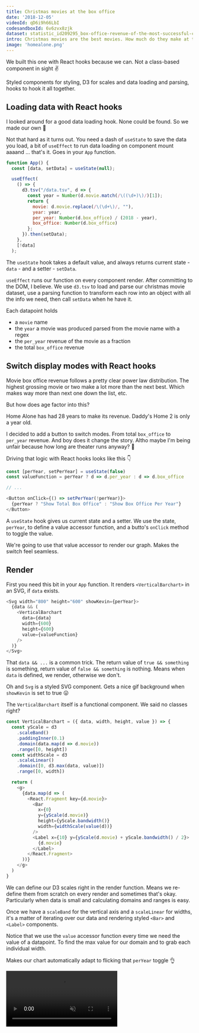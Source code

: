 ```yaml
---
title: Christmas movies at the box office
date: '2018-12-05'
videoId: qD6i9h66LbI
codesandboxId: 6v6zvx8zjk
dataset: statistic_id209295_box-office-revenue-of-the-most-successful-christmas-movies.xlsx
intro: Christmas movies are the best movies. How much do they make at the box office? Show the power distribution curve with a vertical barchart.
image: 'homealone.png'
---
```


We built this one with React hooks because we can. Not a class-based component in sight ✌️

Styled components for styling, D3 for scales and data loading and parsing, hooks to hook it all together.

## Loading data with React hooks

I looked around for a good data loading hook. None could be found. So we made our own 💪

Not that hard as it turns out. You need a dash of `useState` to save the data you load, a bit of `useEffect` to run data loading on component mount aaaand ... that's it. Goes in your `App` function.

```javascript
function App() {
  const [data, setData] = useState(null);

  useEffect(
    () => {
      d3.tsv("/data.tsv", d => {
        const year = Number(d.movie.match(/\((\d+)\)/)[1]);
        return {
          movie: d.movie.replace(/\(\d+\)/, ""),
          year: year,
          per_year: Number(d.box_office) / (2018 - year),
          box_office: Number(d.box_office)
        };
      }).then(setData);
    },
    [!data]
  );
```

The `useState` hook takes a default value, and always returns current state - `data` - and a setter - `setData`.

`useEffect` runs our function on every component render. After committing to the DOM, I believe. We use `d3.tsv` to load and parse our christmas movie dataset, use a parsing function to transform each row into an object with all the info we need, then call `setData` when he have it.

Each datapoint holds

- a `movie` name
- the `year` a movie was produced parsed from the movie name with a regex
- the `per_year` revenue of the movie as a fraction
- the total `box_office` revenue

## Switch display modes with React hooks

Movie box office revenue follows a pretty clear power law distribution. The highest grossing movie or two make a lot more than the next best. Which makes way more than next one down the list, etc.

But how does age factor into this?

Home Alone has had 28 years to make its revenue. Daddy's Home 2 is only a year old.

I decided to add a button to switch modes. From total `box_office` to `per_year` revenue. And boy does it change the story. Altho maybe I'm being unfair because how long are theater runs anyway? 🤔

Driving that logic with React hooks looks like this 👇

```javascript
const [perYear, setPerYear] = useState(false)
const valueFunction = perYear ? d => d.per_year : d => d.box_office

// ...

<Button onClick={() => setPerYear(!perYear)}>
  {perYear ? "Show Total Box Office" : "Show Box Office Per Year"}
</Button>
```

A `useState` hook gives us current state and a setter. We use the state, `perYear`, to define a value accessor function, and a butto's `onClick` method to toggle the value.

We're going to use that value accessor to render our graph. Makes the switch feel seamless.

## Render

First you need this bit in your `App` function. It renders `<VerticalBarchart>` in an SVG, if `data` exists.

```javascript
<Svg width="800" height="600" showKevin={perYear}>
  {data && (
    <VerticalBarchart
      data={data}
      width={600}
      height={600}
      value={valueFunction}
    />
  )}
</Svg>
```

That `data && ...` is a common trick. The return value of `true && something` is something, return value of `false && something` is nothing. Means when `data` is defined, we render, otherwise we don't.

Oh and `Svg` is a styled SVG component. Gets a nice gif background when `showKevin` is set to true 😛

The `VerticalBarchart` itself is a functional component. We said no classes right?

```javascript
const VerticalBarchart = ({ data, width, height, value }) => {
  const yScale = d3
    .scaleBand()
    .paddingInner(0.1)
    .domain(data.map(d => d.movie))
    .range([0, height])
  const widthScale = d3
    .scaleLinear()
    .domain([0, d3.max(data, value)])
    .range([0, width])

  return (
    <g>
      {data.map(d => (
        <React.Fragment key={d.movie}>
          <Bar
            x={0}
            y={yScale(d.movie)}
            height={yScale.bandwidth()}
            width={widthScale(value(d))}
          />
          <Label x={10} y={yScale(d.movie) + yScale.bandwidth() / 2}>
            {d.movie}
          </Label>
        </React.Fragment>
      ))}
    </g>
  )
}
```

We can define our D3 scales right in the render function. Means we re-define them from scratch on every render and sometimes that's okay. Particularly when data is small and calculating domains and ranges is easy.

Once we have a `scaleBand` for the vertical axis and a `scaleLinear` for widths, it's a matter of iterating over our data and rendering styled `<Bar>` and `<Label>` components.

Notice that we use the `value` accessor function every time we need the value of a datapoint. To find the max value for our domain and to grab each individual width.

Makes our chart automatically adapt to flicking that `perYear` toggle 👌

<video src="https://i.imgur.com/hJaR7e8.mp4" autoplay muted loop />

That smooth width transition effect? That's just CSS.

```javascript
const Bar = styled.rect`
  fill: green;
  transition: width 500ms;
`
```

React hooks really do make life easy 🎣

## What you learned today

- the `useState` React hook
- the `useEffect` React hook
- that it's okay to define D3 stuff in the render method
